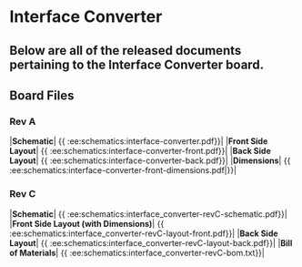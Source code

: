 # Interface Converter
Below are all of the released documents pertaining to the Interface Converter board.
----
## Board Files

### Rev A

|**Schematic**| \{\{ :ee:schematics:interface-converter.pdf\}\}|
|**Front Side Layout**| \{\{ :ee:schematics:interface-converter-front.pdf\}\}|
|**Back Side Layout**| \{\{ :ee:schematics:interface-converter-back.pdf\}\}|
|**Dimensions**| \{\{ :ee:schematics:interface-converter-front-dimensions.pdf|\}\}|

### Rev C

|**Schematic**| \{\{ :ee:schematics:interface_converter-revC-schematic.pdf\}\}|
|**Front Side Layout (with Dimensions)**| \{\{ :ee:schematics:interface_converter-revC-layout-front.pdf\}\}|
|**Back Side Layout**| \{\{ :ee:schematics:interface_converter-revC-layout-back.pdf\}\}|
|**Bill of Materials**| \{\{ :ee:schematics:interface_converter-revC-bom.txt\}\}|
